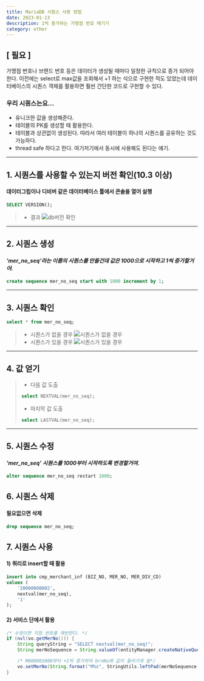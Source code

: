 ```yaml
---
title: MariaDB 시퀀스 사용 방법
date: 2023-01-13
description: 1씩 증가하는 가맹점 번호 매기기
category: other
---
```


## [ 필요 ]
가맹점 번호나 브랜드 번호 등은 데이터가 생성될 때마다 일정한 규칙으로 증가 되어야 한다.
이전에는 select로 max값을 조회해서 +1 하는 식으로 구현한 적도 있었는데
데이터베이스의 시퀀스 객체를 활용하면 훨씬 간단한 코드로 구현할 수 있다.

### 우리 시퀀스는요...
- 유니크한 값을 생성해준다.
- 테이블의 PK를 생성할 때 활용한다.
- 테이블과 상관없이 생성된다. 따라서 여러 테이블이 하나의 시퀀스를 공유하는 것도 가능하다.
- thread safe 하다고 한다. 여기저기에서 동시에 사용해도 된다는 얘기.

---

## 1. 시퀀스를 사용할 수 있는지 버전 확인(10.3 이상)
#### 데이터그립이나 디비버 같은 데이터베이스 툴에서 콘솔을 열어 실행

```sql
SELECT VERSION();
```

> - 결과
> ![db버전 확인](https://user-images.githubusercontent.com/57585701/212277278-293711a7-9733-4f63-b3f5-40b86d3a0b18.png)

---

## 2. 시퀀스 생성
#### *'mer_no_seq'라는 이름의 시퀀스를 만들건데 값은 1000으로 시작하고 1씩 증가할거야.*

```sql
create sequence mer_no_seq start with 1000 increment by 1;
```

---

## 3. 시퀀스 확인
```sql
select * from mer_no_seq;
```
> - 시퀀스가 없을 경우
![시퀀스가 없을 경우](https://user-images.githubusercontent.com/57585701/212280323-c6da2159-8136-4356-b49d-f6d047f7392b.png)
> - 시퀀스가 있을 경우
![시퀀스가 있을 경우](https://user-images.githubusercontent.com/57585701/212280435-9803fe77-190f-4e59-9141-258c2d358776.png)

---

## 4. 값 얻기
> - 다음 값 도출
> ```sql
> select NEXTVAL(mer_no_seq);
> ```
> - 마지막 값 도출
> ```sql
> select LASTVAL(mer_no_seq);
> ```

---

## 5. 시퀀스 수정
#### *'mer_no_seq' 시퀀스를 1000부터 시작하도록 변경할거여.*

```sql
alter sequence mer_no_seq restart 1000;
```

## 6. 시퀀스 삭제
#### 필요없으면 삭제
```sql
drop sequence mer_no_seq;
```

## 7. 시퀀스 사용
#### 1) 쿼리로 insert할 때 활용
```sql
insert into cmp_merchant_inf (BIZ_NO, MER_NO, MER_DIV_CD)
values (
    '20000000002',
    nextval(mer_no_seq),
    '1'
);
```

#### 2) 서비스 단에서 활용
```java
/* 수정이면 지점 번호를 채번한다. */
if (nvl(vo.getMerNo())) {
    String queryString = "SELECT nextval(mer_no_seq)";
    String merNoSequence = String.valueOf(entityManager.createNativeQuery(queryString).getSingleResult());

    /* M000001000부터 +1씩 증가하여 brnNo에 값이 들어가게 됨*/
    vo.setMerNo(String.format("M%s", StringUtils.leftPad(merNoSequence, 9, "0")));
}
```
